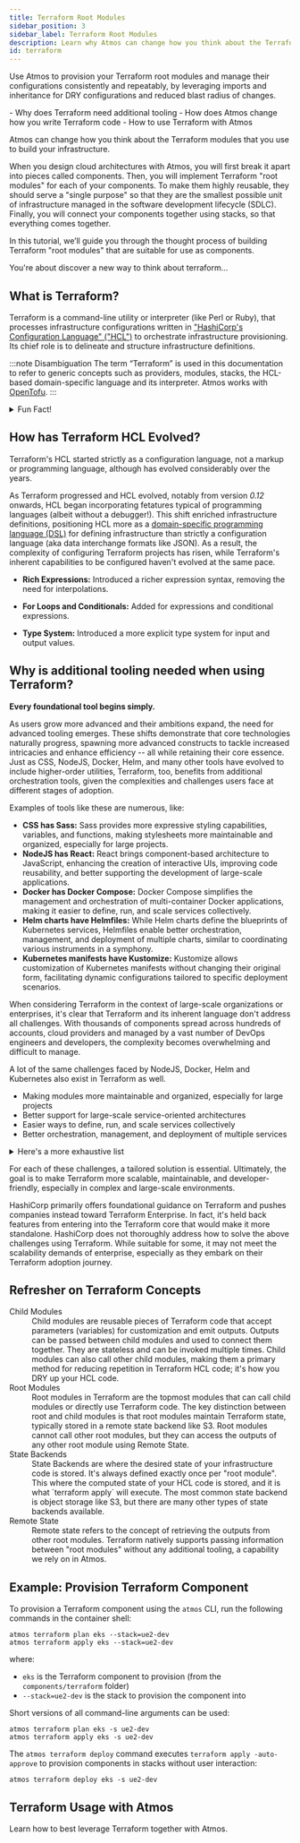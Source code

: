```yaml
---
title: Terraform Root Modules
sidebar_position: 3
sidebar_label: Terraform Root Modules
description: Learn why Atmos can change how you think about the Terraform modules that you use to build your infrastructure. 
id: terraform
---
```


Use Atmos to provision your Terraform root modules and manage their configurations consistently and repeatably, 
by leveraging imports and inheritance for DRY configurations and reduced blast radius of changes.

<KeyPoints>
- Why does Terraform need additional tooling
- How does Atmos change how you write Terraform code
- How to use Terraform with Atmos
</KeyPoints>

Atmos can change how you think about the Terraform modules that you use to build your infrastructure. 

When you design cloud architectures with Atmos, you will first break it apart into pieces called components. 
Then, you will implement Terraform "root modules" for each of your components. 
To make them highly reusable, they should serve a "single purpose" so that they are the smallest possible 
unit of infrastructure managed in the software development lifecycle (SDLC).
Finally, you will connect your components together using stacks, so that everything comes together. 

In this tutorial, we’ll guide you through the thought process of building Terraform "root modules" that are suitable for use as components.

You're about discover a new way to think about terraform... 

## What is Terraform?

Terraform is a command-line utility or interpreter (like Perl or Ruby), that processes infrastructure configurations 
written in ["HashiCorp's Configuration Language" ("HCL")](https://en.wikipedia.org/wiki/HCL) to orchestrate infrastructure provisioning. 
Its chief role is to delineate and structure infrastructure definitions. 

:::note Disambiguation
The term “Terraform” is used in this documentation to refer to generic concepts such as providers, modules, stacks, the 
HCL-based domain-specific language and its interpreter. Atmos works with [OpenTofu](/core-concepts/projects/configuration/opentofu).
:::


<details>
<summary>Fun Fact!</summary>

HCL is backward compatible with JSON, although it's not a strict superset of JSON. 
HCL is more human-friendly and readable, while JSON is often used for machine-generated configurations. 
This means you can write Terraform configurations in HCL or JSON, and Terraform will understand them. 
This feature is particularly useful for programmatically generating configurations or integration with systems that already use JSON.
</details>

## How has Terraform HCL Evolved?

Terraform's HCL started strictly as a configuration language, not a markup or programming language, although has evolved
considerably over the years. 

As Terraform progressed and HCL evolved, notably from version _0.12_ onwards, HCL began incorporating fetatures typical
of programming languages (albeit without a debugger!). This shift enriched infrastructure definitions, positioning HCL
more as a [domain-specific programming language (DSL)](https://en.wikipedia.org/wiki/Domain-specific_language) for
defining infrastructure than strictly a configuration language (aka data interchange formats like JSON). As a result,
the complexity of configuring Terraform projects has risen, while Terraform's inherent capabilities to be configured
haven't evolved at the same pace.

- **Rich Expressions:** Introduced a richer expression syntax, removing the need for interpolations.

- **For Loops and Conditionals:** Added for expressions and conditional expressions.

- **Type System:** Introduced a more explicit type system for input and output values.

## Why is additional tooling needed when using Terraform?

**Every foundational tool begins simply.**

As users grow more advanced and their ambitions expand, the need for advanced tooling emerges. These shifts demonstrate that core
technologies naturally progress, spawning more advanced constructs to tackle increased intricacies and enhance efficiency -- all
while retaining their core essence. Just as CSS, NodeJS, Docker, Helm, and many other tools have evolved to
include higher-order utilities, Terraform, too, benefits from additional orchestration tools, given the complexities and challenges
users face at different stages of adoption.

Examples of tools like these are numerous, like:

- **CSS has Sass:** Sass provides more expressive styling capabilities, variables, and functions, making stylesheets more maintainable and organized, especially for large projects.
- **NodeJS has React:** React brings component-based architecture to JavaScript, enhancing the creation of interactive UIs, improving code reusability, and better supporting the development of large-scale applications.
- **Docker has Docker Compose:** Docker Compose simplifies the management and orchestration of multi-container Docker applications, making it easier to define, run, and scale services collectively.
- **Helm charts have Helmfiles:** While Helm charts define the blueprints of Kubernetes services, Helmfiles enable better orchestration, management, and deployment of multiple charts, similar to coordinating various instruments in a symphony.
- **Kubernetes manifests have Kustomize:** Kustomize allows customization of Kubernetes manifests without changing their original form, facilitating dynamic configurations tailored to specific deployment scenarios.

When considering Terraform in the context of large-scale organizations or enterprises, it's clear that Terraform and its inherent language don't address all challenges. With thousands of components spread across hundreds of accounts, cloud providers and managed by a vast number of DevOps engineers and developers, the complexity becomes overwhelming and difficult to manage.

A lot of the same challenges faced by NodeJS, Docker, Helm and Kubernetes also exist in Terraform as well.

- Making modules more maintainable and organized, especially for large projects
- Better support for large-scale service-oriented architectures
- Easier ways to define, run, and scale services collectively
- Better orchestration, management, and deployment of multiple services

<details>
<summary>Here's a more exhaustive list</summary>

- **Lack of DRY Configurations**: Terraform does not inherently support hierarchical configurations. There's no support for [deep merging configurations](https://github.com/hashicorp/terraform/issues/24987), making manual `varfile` maintenance unscalable. This makes it more difficult to enforce organizational standards, security controls, tagging, and policies.
- **State Management**: Managing Terraform's state, especially at scale, lacks inherent strategies for handling complexities such as access controls, multi-region, and Disaster Recovery (DR).
- **Limited Modularization**: Structuring configurations modularly while promoting code reuse is cumbersome.
- **Manual Initialization**: Backend initialization, module downloads, and other setup tasks require manual steps before executing `terraform apply`. This ties into the need for some kind of workflow tool.
- **Dependency Management**: Community edition of Terraform doesn't provide any mechanisms for orchestrating dependencies among root modules.
- **Absence of Stack Management**: Organizing configurations into structured stacks isn't a built-in feature of the community edition.
- **Lack of Automatic Dependency Ordering**: Standalone Terraform doesn't inherently determine execution order based on inter-stack dependencies.
- **No Native Workflow Automation and Standardization**: Dynamic workflow executions, such as having a unified workflow both in CI/CD platforms like GitHub Actions (GHA) and locally, are not inherently supported. Workflow standardization and automation capabilities do not exist, making provisioning and management tasks more manual, or relying on custom scripts, Makefiles, or other tooling.
- **Basic Environment Management**: Managing configurations across multiple environments can become complex without higher-level tooling.
</details>

For each of these challenges, a tailored solution is essential. Ultimately, the goal is to make Terraform more scalable, maintainable, and developer-friendly, especially in complex and large-scale environments.

HashiCorp primarily offers foundational guidance on Terraform and pushes companies instead toward Terraform Enterprise. In fact, it's held back features from entering into the Terraform core that would make it more standalone. HashiCorp does not thoroughly address how to solve the above challenges using Terraform. While suitable for some, it may not meet the scalability demands of enterprise, especially as they embark on their Terraform adoption journey.


## Refresher on Terraform Concepts

<dl>
<dt>Child Modules</dt>
<dd>Child modules are reusable pieces of Terraform code that accept parameters (variables) for customization and emit outputs.
    Outputs can be passed between child modules and used to connect them together.
    They are stateless and can be invoked multiple times. Child modules can also call other child modules, making
    them a primary method for reducing repetition in Terraform HCL code; it's how you DRY up your HCL code.</dd>

<dt>Root Modules</dt>
<dd>Root modules in Terraform are the topmost modules that can call child modules or directly use Terraform code. 
    The key distinction between root and child modules is that root modules maintain Terraform state, 
    typically stored in a remote state backend like S3. Root modules cannot call other root modules, 
    but they can access the outputs of any other root module using Remote State.</dd>

<dt>State Backends</dt>
<dd>State Backends are where the desired state of your infrastructure code is stored. 
    It's always defined exactly once per "root module". This where the computed state of your HCL code is stored, 
    and it is what `terraform apply` will execute. The most common state backend is object storage 
    like S3, but there are many other types of state backends available.</dd>

<dt>Remote State</dt>
<dd>Remote state refers to the concept of retrieving the outputs from other root modules. 
    Terraform natively supports passing information between "root modules" without any additional tooling,
    a capability we rely on in Atmos.</dd>
</dl>


## Example: Provision Terraform Component

To provision a Terraform component using the `atmos` CLI, run the following commands in the container shell:

```console
atmos terraform plan eks --stack=ue2-dev
atmos terraform apply eks --stack=ue2-dev
```

where:

- `eks` is the Terraform component to provision (from the `components/terraform` folder)
- `--stack=ue2-dev` is the stack to provision the component into

Short versions of all command-line arguments can be used:

```console
atmos terraform plan eks -s ue2-dev
atmos terraform apply eks -s ue2-dev
```

The `atmos terraform deploy` command executes `terraform apply -auto-approve` to provision components in stacks without
user interaction:

```console
atmos terraform deploy eks -s ue2-dev
```



## Terraform Usage with Atmos

Learn how to best leverage Terraform together with Atmos.

<DocCardList/>
